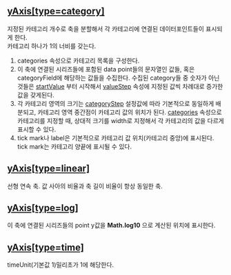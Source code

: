 ## [yAxis[type=category]](./yAxis/category)
지정된 카테고리 개수로 축을 분할해서 각 카테고리에 연결된 데이터포인트들이 표시되게 한다.<br/>
카테고리 하나가 1의 너비를 갖는다.

1. categories 속성으로 카테고리 목록을 구성한다.
2. 이 축에 연결된 시리즈들에 포함된 data point들의 문자열인 값들, 혹은 categoryField에 해당하는 값들을 수집한다.
   수집된 category들 중 숫자가 아닌 것들은 [startValue](#startValue) 부터 시작해서 [valueStep](#valueStep) 속성에 지정된 값씩 차례대로 증가한 값을 갖게된다.
3. 각 카테고리 영역의 크기는 [categoryStep](#categoryStep) 설정값에 따라 기본적으로 동일하게 배분되고, 
   카테고리 영역 중간점이 카테고리 값의 위치가 된다. [categories](#categories) 속성으로 카테고리를 지정할 때, 상대적 크기를 width로 지정해서 각 카테고리의 값을 다르게 표시할 수 있다.
4. tick mark나 label은 기본적으로 카테고리 값 위치(카테고리 중앙)에 표시된다.
   tick mark는 카테고리 양끝에 표시될 수 있다.
## [yAxis[type=linear]](./yAxis/linear)
선형 연속 축.
값 사아의 비율과 축 길이 비율이 항상 동일한 축.
## [yAxis[type=log]](./yAxis/log)
이 축에 연결된 시리즈들의 point y값을 **Math.log10** 으로 계산된 위치에 표시한다.
## [yAxis[type=time]](./yAxis/time)
timeUnit(기본값 1)밀리초가 1에 해당한다.
